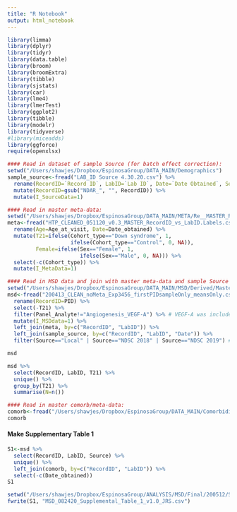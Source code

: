 ```yaml
---
title: "R Notebook"
output: html_notebook
---
```


```r
library(limma)
library(dplyr)
library(tidyr)
library(data.table)
library(broom)
library(broomExtra)
library(tibble)
library(sjstats)
library(car)
library(lme4)
library(lmerTest)
library(ggplot2)
library(tibble)
library(modelr)
library(tidyverse)
#library(miceadds)
library(ggforce)
require(openxlsx)
```

```r
#### Read in dataset of sample Source (for batch effect correction):
setwd("/Users/shawjes/Dropbox/EspinosaGroup/DATA_MAIN/Demographics")
sample_source<-fread("LAB_ID Source 4.30.20.csv") %>%
  rename(RecordID=`Record ID`, LabID=`Lab ID`, Date=`Date Obtained`, Source=`Source vlookup`) %>%
  mutate(RecordID=gsub("NDAR_", "", RecordID)) %>%
  mutate(I_SourceData=1)

#### Read in master meta-data:
setwd("/Users/shawjes/Dropbox/EspinosaGroup/DATA_MAIN/META/Re__MASTER_RecordID_vs_LabID.Labels.05.11.20")
meta<-fread("HTP_CLEANED_051120_v0.3_MASTER_RecordID_vs_LabID.Labels.csv") %>%
  rename(Age=Age_at_visit, Date=Date_obtained) %>%
  mutate(T21=ifelse(Cohort_type=="Down syndrome", 1,
                    ifelse(Cohort_type=="Control", 0, NA)),
         Female=ifelse(Sex=="Female", 1,
                       ifelse(Sex=="Male", 0, NA))) %>%
  select(-c(Cohort_type)) %>%
  mutate(I_MetaData=1)

#### Read in MSD data and join with master meta-data and sample Source dataset:
setwd("/Users/shawjes/Dropbox/EspinosaGroup/DATA_MAIN/MSD/Derived/Master/200413/Clean/")
msd<-fread("200413_CLEAN_noMeta_Exp3456_firstPIDsampleOnly_meansOnly.csv") %>%
  rename(RecordID=PID) %>%
  select(-T21) %>%
  filter(Panel_Analyte!="Angiogenesis_VEGF-A") %>% # VEGF-A was included on two different panels. Both have excellent detection rates, but the VEGF-A from the Cytokine 1 panel has perfect detection. So, I'm keeping Cytokine 1_VEGF-A and removing Angiogenesis_VEGF-A.
  mutate(I_MSDdata=1) %>%
  left_join(meta, by=c("RecordID", "LabID")) %>%
  left_join(sample_source, by=c("RecordID", "LabID", "Date")) %>%
  filter(Source=="Local" | Source=="NDSC 2018" | Source=="NDSC 2019") # Keep only samples obtained locally or at NDSC

msd
```

```r
msd %>%
  select(RecordID, LabID, T21) %>%
  unique() %>%
  group_by(T21) %>%
  summarise(N=n())
```

```r
#### Read in master comorb/meta-data:
comorb<-fread("/Users/shawjes/Dropbox/EspinosaGroup/DATA_MAIN/Comorbidities/Archive/HTP_CLEANED_051420_v0.4_COMORB_MASTER_RecordID_vs_LabID.Labels.tsv")
comorb
```

#### Make Supplementary Table 1
```r
S1<-msd %>%
  select(RecordID, LabID, Source) %>%
  unique() %>%
  left_join(comorb, by=c("RecordID", "LabID")) %>%
  select(-c(Date_obtained))
S1

setwd("/Users/shawjes/Dropbox/EspinosaGroup/ANALYSIS/MSD/Final/200512/Supplemental_Tables")
fwrite(S1, "MSD_082420_Supplemental_Table_1_v1.0_JRS.csv")
```
